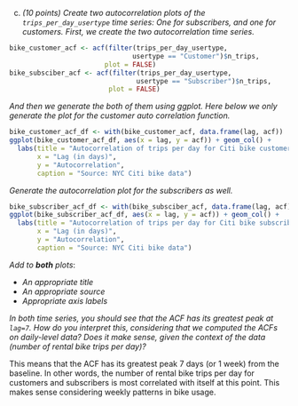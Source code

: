
c. *(10 points)  Create two autocorrelation plots of the `trips_per_day_usertype` time series:  One for subscribers, and one for customers. First, we create the two autocorrelation time series.*

```{r, warning = FALSE, message = FALSE}
bike_customer_acf <- acf(filter(trips_per_day_usertype,
                               usertype == "Customer")$n_trips,
                        plot = FALSE)
bike_subsciber_acf <- acf(filter(trips_per_day_usertype,
                                usertype == "Subscriber")$n_trips,
                         plot = FALSE)
```

*And then we generate the both of them using ggplot. Here below we only generate the plot for the customer auto correlation function.*

```{r}
bike_customer_acf_df <- with(bike_customer_acf, data.frame(lag, acf))
ggplot(bike_customer_acf_df, aes(x = lag, y = acf)) + geom_col() +
  labs(title = "Autocorrelation of trips per day for Citi bike customers",
       x = "Lag (in days)",
       y = "Autocorrelation",
       caption = "Source: NYC Citi bike data")
```

*Generate the autocorrelation plot for the subscribers as well.*

```{r}
bike_subscriber_acf_df <- with(bike_subsciber_acf, data.frame(lag, acf))
ggplot(bike_subscriber_acf_df, aes(x = lag, y = acf)) + geom_col() +
  labs(title = "Autocorrelation of trips per day for Citi bike subscribers",
       x = "Lag (in days)",
       y = "Autocorrelation",
       caption = "Source: NYC Citi bike data")
```

*Add to **both** plots*:

+ *An appropriate title*
+ *An appropriate source*
+ *Appropriate axis labels*

*In both time series, you should see that the ACF has its greatest peak at `lag=7`. How do you interpret this, considering that we computed the ACFs on daily-level data? Does it make sense, given the context of the data (number of rental bike trips per day)?*

This means that the ACF has its greatest peak 7 days (or 1 week) from the 
baseline. In other words, the number of rental bike trips per day for customers 
and subscribers is most correlated with itself at this point. This makes sense
considering weekly patterns in bike usage.
